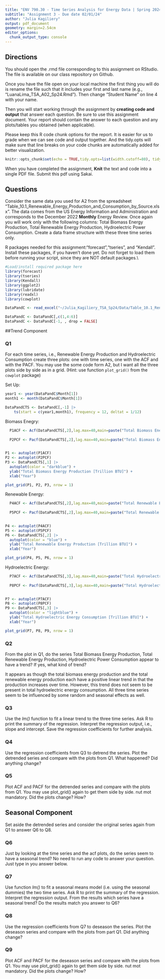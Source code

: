 ```yaml
---
title: "ENV 790.30 - Time Series Analysis for Energy Data | Spring 2024"
subtitle: "Assignment 3 - Due date 02/01/24"
author: "Julia Kagiliery"
output: pdf_document
geometry: margin=2.54cm
editor_options: 
  chunk_output_type: console
---
```


## Directions
  
You should open the .rmd file corresponding to this assignment on RStudio. The file is available on our class repository on Github. 

Once you have the file open on your local machine the first thing you will do is rename the file such that it includes your first and last name (e.g., "LuanaLima_TSA_A02_Sp24.Rmd"). Then change "Student Name" on line 4 with your name. 

Then you will start working through the assignment by  **creating code and output** that answer each question. Be sure to use this assignment document. Your report should contain the answer to each question and any plots/tables you obtained (when applicable).

Please keep this R code chunk options for the report. It is easier for us to grade when we can see code and output together. And the tidy.opts will make sure that line breaks on your code chunks are automatically added for better visualization. 

```r
knitr::opts_chunk$set(echo = TRUE,tidy.opts=list(width.cutoff=80), tidy=FALSE) 
```

When you have completed the assignment, **Knit** the text and code into a single PDF file. Submit this pdf using Sakai. 

## Questions 

Consider the same data you used for A2 from the spreadsheet "Table_10.1_Renewable_Energy_Production_and_Consumption_by_Source.xlsx". The data comes from the US Energy Information and Administration and corresponds to the December 2022 **Monthly** Energy Review. Once again you will work only with the following columns: Total Biomass Energy Production, Total Renewable Energy Production, Hydroelectric Power Consumption. Create a data frame structure with these three time series only. 

R packages needed for this assignment:"forecast","tseries", and "Kendall". Install these packages, if you haven't done yet. Do not forget to load them before running your script, since they are NOT default packages.\\

```r
#Load/install required package here
library(forecast)
library(tseries)
library(Kendall)
library(ggplot2)
library(lubridate)
library(readxl)
library(cowplot)
```

```r
DataPandC <- read_excel("~/Julia_Kagiliery_TSA_Sp24/Data/Table_10.1_Renewable_Energy_Production_and_Consumption_by_Source.xlsx", skip = 10, sheet="Monthly Data",col_names=TRUE) 
```

```r
DataPandC <- DataPandC[,c(1,4:6)]
DataPandC <- DataPandC[-1, , drop = FALSE]
```

##Trend Component

### Q1
For each time series, i.e., Renewable Energy Production and Hydroelectric Consumption create three plots: one with time series, one with the ACF and with the PACF. You may use the some code form A2, but I want all the three plots side by side as in a grid.
(Hint: use function `plot_grid()` from the `cowplot` package)

Set Up:

```r
year1 <- year(DataPandC$Month[1])
month1 <- month(DataPandC$Month[1])
```

```r
DataPandCTS <- DataPandC[,-1] |>
    ts(start = c(year1,month1), frequency = 12, deltat = 1/12) 
```


Biomass Enegry:

```r
  P1ACF <- Acf(DataPandCTS[,2],lag.max=40,main=paste("Total Biomass Energy \n Production"), plot = FALSE)
  
  P2PCF <- Pacf(DataPandCTS[,2],lag.max=40,main=paste("Total Biomass Energy \n Production"), plot = FALSE)
  
```

```r
P1 <- autoplot(P1ACF)
P2 <- autoplot(P2PCF)
P3 <- DataPandCTS[,1] |>
  autoplot(color = "darkblue") +
  ylab("Total Biomass Energy Production [Trillion BTU]") +
  xlab("Year") 
```

```r
plot_grid(P1, P2, P3, nrow = 1)
```

Renewable Energy:

```r
  P4ACF <- Acf(DataPandCTS[,2],lag.max=40,main=paste("Total Renewable Energy \n Production"), plot = FALSE)
  
  P5PCF <- Pacf(DataPandCTS[,2],lag.max=40,main=paste("Total Renewable Energy \n Production"), plot = FALSE)
  
```

```r
P4 <- autoplot(P4ACF)
P5 <- autoplot(P5PCF)
P6 <- DataPandCTS[,2] |>
  autoplot(color = "blue") +
  ylab("Total Renewable Energy Production [Trillion BTU]") +
  xlab("Year") 
```

```r
plot_grid(P4, P5, P6, nrow = 1)
```

Hydroelectric Energy: 

```r
  P7ACF <- Acf(DataPandCTS[,3],lag.max=40,main=paste("Total Hydroelectric Energy \n Consumption"), plot = FALSE)
  
  P8PCF <- Pacf(DataPandCTS[,3],lag.max=40,main=paste("Total Hydroelectric Energy \n Consumption"), plot = FALSE)
  
```

```r
P7 <- autoplot(P7ACF)
P8 <- autoplot(P8PCF)
P9 <- DataPandCTS[,3] |>
  autoplot(color = "lightblue") +
  ylab("Total Hydroelectric Energy Consumption [Trillion BTU]") +
  xlab("Year") 
```

```r
plot_grid(P7, P8, P9, nrow = 1)
```

### Q2
From the plot in Q1, do the series Total Biomass Energy Production, Total Renewable Energy Production, Hydroelectric Power Consumption appear to have a trend? If yes, what kind of trend?

It appears as though the total biomass energy production and the total renewable energy production each have a positive linear trend in that the production increases over time. However, this trend does not seem to be present in total hydroelectric energy consumption. All three time series seem to be influenced by some random and seasonal effects as well. 

### Q3
Use the *lm()* function to fit a linear trend to the three time series. Ask R to print the summary of the regression. Interpret the regression output, i.e., slope and intercept. Save the regression coefficients for further analysis.
 
### Q4
Use the regression coefficients from Q3 to detrend the series. Plot the detrended series and compare with the plots from Q1. What happened? Did anything change?

### Q5
Plot ACF and PACF for the detrended series and compare with the plots from Q1. You may use plot_grid() again to get them side by side. nut mot mandatory. Did the plots change? How?

## Seasonal Component

Set aside the detrended series and consider the original series again from Q1 to answer Q6 to Q8.

### Q6
Just by looking at the time series and the acf plots, do the series seem to have a seasonal trend? No need to run any code to answer your question. Just type in you answer below.

### Q7
Use function *lm()* to fit a seasonal means model (i.e. using the seasonal dummies) the two time series. Ask R to print the summary of the regression. Interpret the regression output. From the results which series have a seasonal trend? Do the results match you answer to Q6?

### Q8
Use the regression coefficients from Q7 to deseason the series. Plot the deseason series and compare with the plots from part Q1. Did anything change?

### Q9
Plot ACF and PACF for the deseason series and compare with the plots from Q1. You may use plot_grid() again to get them side by side. nut mot mandatory. Did the plots change? How?


